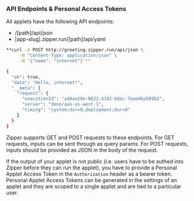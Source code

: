 ### **API Endpoints & Personal Access Tokens**

All applets have the following API endpoints:

- /[path]/api/json
- [app-slug].zipper.run/[path]/api/yaml

```bash
**curl -X POST http://greeting.zipper.run/api/json \
     -H "Content-Type: application/json" \
     -d '{"name": "internet"}'**

{
  "ok": true,
  "data": "Hello, internet!",
  "__meta": {
    "request": {
      "executionId": "a49ae29e-8623-4192-b8ec-7eae4ba589b2",
      "server": "deno/aws-us-west-1",
      "timing": "system;dur=0,deployment;dur=0"
    }
  }
}
```

Zipper supports GET and POST requests to these endpoints. For GET requests, inputs can be sent through as query params. For POST requests, inputs should be provided as JSON in the body of the request.

If the output of your applet is not public (i.e. users have to be authed into Zipper before they can run the applet), you have to provide a Personal Applet Access Token in the `Authorization` header as a bearer token. Personal Applet Access Tokens can be generated in the settings of an applet and they are scoped to a single applet and are tied to a particular user.
